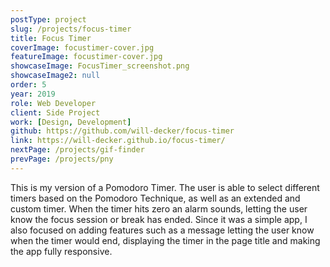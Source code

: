 ```yaml
---
postType: project
slug: /projects/focus-timer
title: Focus Timer
coverImage: focustimer-cover.jpg
featureImage: focustimer-cover.jpg
showcaseImage: FocusTimer_screenshot.png
showcaseImage2: null
order: 5
year: 2019
role: Web Developer
client: Side Project
work: [Design, Development]
github: https://github.com/will-decker/focus-timer
link: https://will-decker.github.io/focus-timer/
nextPage: /projects/gif-finder
prevPage: /projects/pny
---
```


This is my version of a Pomodoro Timer. The user is able to select different timers based on the Pomodoro Technique, as well as an extended and custom timer. When the timer hits zero an alarm sounds, letting the user know the focus session or break has ended. Since it was a simple app, I also focused on adding features such as a message letting the user know when the timer would end, displaying the timer in the page title and making the app fully responsive.

